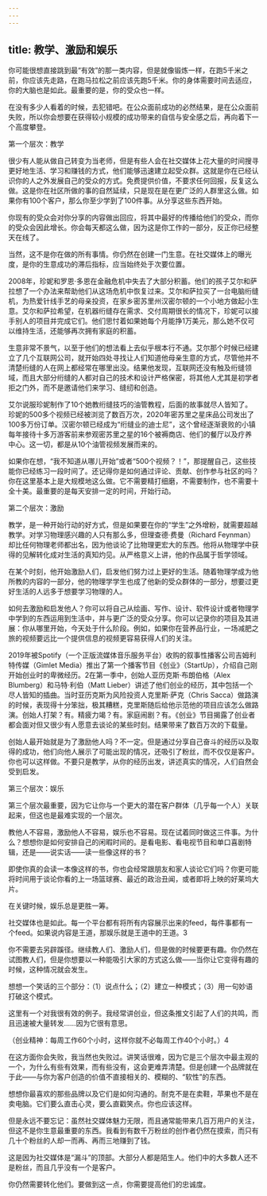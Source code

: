 ```yaml
---
---
---
```

title: 教学、激励和娱乐
---




你可能很想直接跳到最“有效”的那一类内容，但是就像锻炼一样，在跑5千米之前，你应该先走路，在跑马拉松之前应该先跑5千米。你的身体需要时间去适应，你的大脑也是如此。最重要的是，你的受众也一样。



在没有多少人看着的时候，去犯错吧。在公众面前成功的必然结果，是在公众面前失败，所以你会想要在获得较小规模的成功带来的自信与安全感之后，再向着下一个高度攀登。





第一个层次：教学


很少有人能从做自己转变为当老师，但是有些人会在社交媒体上花大量的时间搜寻更好地生活、学习和赚钱的方式，他们能够迅速建立起受众群。这就是你在已经认识你的人之外发展自己的受众的方式。免费提供价值，不要求任何回报，反复这么做。这是你在社区所做的事的自然延续，只是现在是在更广泛的人群里这么做。如果你有100个客户，那么你至少学到了100件事。从分享这些东西开始。

你现有的受众会对你分享的内容做出回应，将其中最好的传播给他们的受众，而你的受众会因此增长。你会每天都这么做，因为这是你工作的一部分，反正你已经整天在线了。

当然，这不是你在做的所有事情。你仍然在创建一门生意。在社交媒体上的曝光度，是你的生意成功的滞后指标，应当始终处于次要位置。

2008年，珍妮和罗恩·多恩在金融危机中失去了大部分积蓄。他们的孩子艾尔和萨拉想了一个办法来帮助他们从这场危机中恢复过来。艾尔和萨拉买了一台电脑绗缝机，为热爱针线手艺的母亲投资，在家乡密苏里州汉密尔顿的一个小地方做起小生意。艾尔和萨拉希望，在机器绗缝存在需求、交付周期很长的情况下，珍妮可以接手别人的项目并完成它们。他们思忖着如果她每个月能挣1万美元，那么她不仅可以维持生活，还能够再次拥有家庭的积蓄。

生意非常不景气，以至于他们的想法看上去似乎根本行不通。艾尔那个时候已经建立了几个互联网公司，就开始四处寻找让人们知道他母亲生意的方式，尽管他并不清楚绗缝的人在网上都经常在哪里出没。结果他发现，互联网还没有触及绗缝领域，而且大部分绗缝的人都对自己的技术和设计严格保密，将其他人尤其是初学者拒之门外，而不是邀请他们来学习、缝纫和创造。

艾尔说服珍妮制作了10个她教绗缝技巧的油管教程，后面的故事就尽人皆知了。珍妮的500多个视频已经被浏览了数百万次，2020年密苏里之星床品公司发出了100多万份订单。汉密尔顿已经成为“绗缝业的迪士尼”，这个曾经逐渐衰败的小镇每年接待十多万游客前来参观密苏里之星的16个被褥商店、他们的餐厅以及疗养中心。这一切，都是从10个油管视频发展而来的。

如果你在想，“我不知道从哪儿开始”或者“500个视频？！”，那提醒自己，这些技能你已经练习一段时间了。还记得你是如何通过评论、贡献、创作参与社区的吗？你在这里基本上是大规模地这么做。它不需要精打细磨，不需要制作，也不需要十全十美。最重要的是每天安排一定的时间，开始行动。





第二个层次：激励


教学，是一种开始行动的好方式，但是如果要在你的“学生”之外增粉，就需要超越教学。对学习物理感兴趣的人只有那么多，但理查德·费曼（Richard Feynman）却比任何物理老师都出名，因为他谈论了比物理更宏大的东西。他将从物理学中获得的见解转化成对生活的真知灼见。从严格意义上讲，他的作品属于哲学领域。

在某个时刻，他开始激励人们，启发他们努力过上更好的生活。随着物理学成为他所教的内容的一部分，他的物理学学生也成了他新的受众群体的一部分，想要过更好生活的人远多于想要学习物理的人。

如何去激励和启发他人？你可以将自己从绘画、写作、设计、软件设计或者物理学中学到的东西运用到生活中，并与更广泛的受众分享。你可以记录你的项目及其进展：你从哪里开始，今天处于什么阶段。例如，如果你在营养品行业，一场减肥之旅的视频要远比一个提供信息的视频更容易获得人们的关注。

2019年被Spotify（一个正版流媒体音乐服务平台）收购的叙事性播客公司吉姆利特传媒（Gimlet Media）推出了第一个播客节目《创业》（StartUp），介绍自己刚开始创业时的卑微经历。2在第一季中，创始人亚历克斯·布朗伯格（Alex Blumberg）和马特·利伯（Matt Lieber）讲述了他们创业的经历，其中包括一个尽人皆知的插曲。当时亚历克斯为风险投资人克里斯·萨克（Chris Sacca）做路演的时候，表现得十分笨拙，极其糟糕，克里斯随后给他示范他的项目应该怎么做路演。创始人打架？有。精疲力竭？有。家庭闹剧？有。《创业》节目揭露了创业者都会面对但又很少有人愿意去谈论的某些时刻。结果带来了数百万次的下载量。

创始人最开始就是为了激励他人吗？不一定。但是通过分享自己奋斗的经历以及取得的成功，他们向他人展示了可能出现的情况，还吸引了粉丝，而不仅仅是客户。你也可以这样做。不要只是教学，从你的经历出发，讲述真实的情况，人们自然会受到启发。





第三个层次：娱乐


第三个层次最重要，因为它让你与一个更大的潜在客户群体（几乎每一个人）关联起来，但这也是最难实现的一个层次。

教他人不容易，激励他人不容易，娱乐也不容易。现在试着同时做这三件事。为什么？想想你是如何安排自己的闲暇时间的。是看电影、看电视节目和单口喜剧特辑，还是——说实话——读一些像这样的书？

即使你真的会读一本像这样的书，你也会经常跟朋友和家人谈论它们吗？你更可能将时间用于谈论你看的上一场篮球赛、最近的政治丑闻，或者即将上映的好莱坞大片。

在关键时候，娱乐总是更胜一筹。

社交媒体也是如此。每一个平台都有将所有内容展示出来的feed，每件事都有一个feed。如果说内容是王道，那娱乐就是王道中的王道。3

你不需要去另辟蹊径。继续教人们、激励人们，但是做的时候要更有趣。你仍然在试图教人们，但是你想要以一种能吸引大家的方式这么做——当你让它变得有趣的时候，这种情况就会发生。

想想一个笑话的三个部分：（1）说点什么；（2）建立一种模式；（3）用一句妙语打破这个模式。

这里有一个对我很有效的例子。我经常讲创业，但这条推文引起了人们的共鸣，而且迅速被大量转发……因为它很有意思。



（创业精神：每周工作60个小时，这样你就不必每周工作40个小时。）4

在这方面你会失败，我当然也失败过。讲笑话很难，因为它是三个层次中最主观的一个，为什么有些有效果，而有些没有，这会更难弄清楚。但是创建一个品牌就在于此——与你为客户创造的价值不直接相关的、模糊的、“软性”的东西。

想想你最喜欢的那些品牌以及它们是如何沟通的。耐克不是在卖鞋，苹果也不是在卖电脑。它们要么直击心灵，要么直戳笑点。你也应该这样。

但是永远不要忘记：虽然社交媒体魅力无限，而且通常能带来几百万用户的关注，但这不是你生意最重要的东西。我看到有数千万粉丝的创作者仍然在摸索，而只有几十个粉丝的人却一而再、再而三地赚到了钱。

这是因为社交媒体是“漏斗”的顶部。大部分人都是陌生人。他们中的大多数人还不是粉丝，而且几乎没有一个是客户。

你仍然需要转化他们。要做到这一点，你需要提高他们的忠诚度。